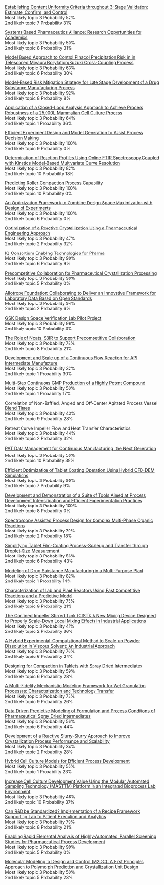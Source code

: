 [Establishing Content Uniformity Criteria throughout 3-Stage Validation: Estimate, Confirm, and Control](https://aiche.confex.com/aiche/2015/webprogram/Paper429404.html)   
Most likely topic 3  Probability 52%  
2nd likely topic 7  Probability 31%  


[Systems Based Pharmaceutics Alliance: Research Opportunities for Academics](https://aiche.confex.com/aiche/2015/webprogram/Paper440211.html)   
Most likely topic 3  Probability 50%  
2nd likely topic 8  Probability 31%  


[Model Based Approach to Control Pinacol Precipitation Risk in in Telescoped Miyaura Borylation/Suzuki Cross-Coupling Process](https://aiche.confex.com/aiche/2015/webprogram/Paper422566.html)   
Most likely topic 3  Probability 63%  
2nd likely topic 6  Probability 30%  


[Model-Based Risk Mitigation Strategy for Late Stage Development of a Drug Substance Manufacturing Process](https://aiche.confex.com/aiche/2015/webprogram/Paper421691.html)   
Most likely topic 3  Probability 92%  
2nd likely topic 8  Probability 8%  


[Application of a Closed-Loop Analysis Approach to Achieve Process Robustness of a 25,000L Mammalian Cell Culture Process](https://aiche.confex.com/aiche/2015/webprogram/Paper420144.html)   
Most likely topic 3  Probability 64%  
2nd likely topic 1  Probability 36%  


[Efficient Experiment Design and Model Generation to Assist Process Decision Making](https://aiche.confex.com/aiche/2015/webprogram/Paper425441.html)   
Most likely topic 3  Probability 100%  
2nd likely topic 9  Probability 0%  


[Determination of Reaction Profiles Using Online FTIR Spectroscopy Coupled with Kinetics Model-Based Multivariate Curve Resolution](https://aiche.confex.com/aiche/2015/webprogram/Paper428862.html)   
Most likely topic 3  Probability 82%  
2nd likely topic 10  Probability 18%  


[Predicting Roller Compaction Process Capability](https://aiche.confex.com/aiche/2015/webprogram/Paper430873.html)   
Most likely topic 3  Probability 100%  
2nd likely topic 10  Probability 0%  


[An Optimization Framework to Combine Design Space Maximization with Design of Experiments](https://aiche.confex.com/aiche/2015/webprogram/Paper413370.html)   
Most likely topic 3  Probability 100%  
2nd likely topic 6  Probability 0%  


[Optimization of a Reactive Crystallization Using a Pharmaceutical Engineering Approach](https://aiche.confex.com/aiche/2015/webprogram/Paper415213.html)   
Most likely topic 3  Probability 47%  
2nd likely topic 2  Probability 32%  


[IQ Consortium Enabling Technologies for Pharma](https://aiche.confex.com/aiche/2015/webprogram/Paper413094.html)   
Most likely topic 3  Probability 90%  
2nd likely topic 6  Probability 9%  


[Precompetitive Collaboration for Pharmaceutical Crystallization Processing](https://aiche.confex.com/aiche/2015/webprogram/Paper419660.html)   
Most likely topic 3  Probability 99%  
2nd likely topic 5  Probability 0%  


[Allotrope Foundation: Collaborating to Deliver an Innovative Framework for Laboratory Data Based on Open Standards](https://aiche.confex.com/aiche/2015/webprogram/Paper422902.html)   
Most likely topic 3  Probability 94%  
2nd likely topic 2  Probability 6%  


[GSK Design Space Verification Lab Pilot Project](https://aiche.confex.com/aiche/2015/webprogram/Paper428127.html)   
Most likely topic 3  Probability 96%  
2nd likely topic 10  Probability 3%  


[The Role of Ncats, SBIR to Support Precompetitive Collaboration](https://aiche.confex.com/aiche/2015/webprogram/Paper421890.html)   
Most likely topic 3  Probability 78%  
2nd likely topic 8  Probability 21%  


[Development and Scale up of a Continuous Flow Reaction for API Intermediate Manufacture](https://aiche.confex.com/aiche/2015/webprogram/Paper431932.html)   
Most likely topic 3  Probability 32%  
2nd likely topic 1  Probability 30%  


[Multi-Step Continuous GMP Production of a Highly Potent Compound](https://aiche.confex.com/aiche/2015/webprogram/Paper416384.html)   
Most likely topic 3  Probability 50%  
2nd likely topic 1  Probability 17%  


[Correlation of Non-Baffled, Angled and Off-Center Agitated Process Vessel Blend Times](https://aiche.confex.com/aiche/2015/webprogram/Paper437406.html)   
Most likely topic 3  Probability 43%  
2nd likely topic 9  Probability 28%  


[Retreat Curve Impeller Flow and Heat Transfer Characteristics](https://aiche.confex.com/aiche/2015/webprogram/Paper434243.html)   
Most likely topic 3  Probability 44%  
2nd likely topic 2  Probability 32%  


[PAT Data Management for Continuous Manufacturing  the Next Generation](https://aiche.confex.com/aiche/2015/webprogram/Paper410319.html)   
Most likely topic 3  Probability 56%  
2nd likely topic 10  Probability 39%  


[Efficient Optimization of Tablet Coating Operation Using Hybrid CFD-DEM Simulations](https://aiche.confex.com/aiche/2015/webprogram/Paper435020.html)   
Most likely topic 3  Probability 90%  
2nd likely topic 7  Probability 9%  


[Development and Demonstration of a Suite of Tools Aimed at Process Development Intensification and Efficient Experimentation Practices](https://aiche.confex.com/aiche/2015/webprogram/Paper428833.html)   
Most likely topic 3  Probability 100%  
2nd likely topic 8  Probability 0%  


[Spectroscopy Assisted Process Design for Complex Multi-Phase Organic Reactions](https://aiche.confex.com/aiche/2015/webprogram/Paper417087.html)   
Most likely topic 3  Probability 79%  
2nd likely topic 2  Probability 18%  


[Simplifying Tablet Film-Coating Process-Scaleup and Transfer through Droplet-Size Measurement](https://aiche.confex.com/aiche/2015/webprogram/Paper434115.html)   
Most likely topic 3  Probability 56%  
2nd likely topic 6  Probability 43%  


[Modeling of Drug Substance Manufacturing in a Multi-Purpose Plant](https://aiche.confex.com/aiche/2015/webprogram/Paper431772.html)   
Most likely topic 3  Probability 82%  
2nd likely topic 1  Probability 14%  


[Characterization of Lab and Plant Reactors Using Fast Competitive Reactions and a Predictive Model](https://aiche.confex.com/aiche/2015/webprogram/Paper432317.html)   
Most likely topic 3  Probability 75%  
2nd likely topic 9  Probability 21%  


[The Confined Impeller Stirred Tank (CIST): A New Mixing Device Designed to Properly Scale-Down Local Mixing Effects in Industrial Applications](https://aiche.confex.com/aiche/2015/webprogram/Paper432326.html)   
Most likely topic 3  Probability 41%  
2nd likely topic 2  Probability 36%  


[A Hybrid Experimental-Computational Method to Scale-up Powder Dissolution in Viscous Solvent: An Industrial Approach](https://aiche.confex.com/aiche/2015/webprogram/Paper429039.html)   
Most likely topic 3  Probability 76%  
2nd likely topic 6  Probability 24%  


[Designing for Compaction in Tablets with Spray Dried Intermediates](https://aiche.confex.com/aiche/2015/webprogram/Paper428886.html)   
Most likely topic 3  Probability 59%  
2nd likely topic 6  Probability 28%  


[A Multi-Fidelity Mechanistic Modeling Framework for Wet Granulation Processes: Characterization and Technology Transfer](https://aiche.confex.com/aiche/2015/webprogram/Paper427688.html)   
Most likely topic 3  Probability 73%  
2nd likely topic 9  Probability 26%  


[Data Driven Predictive Modeling of Formulation and Process Conditions of Pharmaceutical Spray Dried Intermediates](https://aiche.confex.com/aiche/2015/webprogram/Paper419773.html)   
Most likely topic 3  Probability 56%  
2nd likely topic 6  Probability 44%  


[Development of a Reactive Slurry-Slurry Approach to Improve Crystallization Process Performance and Scalability](https://aiche.confex.com/aiche/2015/webprogram/Paper427565.html)   
Most likely topic 3  Probability 34%  
2nd likely topic 2  Probability 28%  


[Hybrid Cell Culture Models for Efficient Process Development](https://aiche.confex.com/aiche/2015/webprogram/Paper429113.html)   
Most likely topic 3  Probability 55%  
2nd likely topic 1  Probability 23%  


[Increase Cell Culture Development Value Using the Modular Automated Sampling Technology (MASTTM) Platform in an Integrated Bioprocess Lab Environment](https://aiche.confex.com/aiche/2015/webprogram/Paper433606.html)   
Most likely topic 3  Probability 46%  
2nd likely topic 10  Probability 37%  


[Can R&D be Standardized? Implementation of a Recipe Framework Supporting Lab to Patient Execution and Analytics](https://aiche.confex.com/aiche/2015/webprogram/Paper431023.html)   
Most likely topic 3  Probability 79%  
2nd likely topic 8  Probability 21%  


[Enabling Rapid Elemental Analysis of Highly-Automated, Parallel Screening Studies for Pharmaceutical Process Development](https://aiche.confex.com/aiche/2015/webprogram/Paper414967.html)   
Most likely topic 3  Probability 99%  
2nd likely topic 5  Probability 0%  


[Molecular Modeling to Design and Control (M2DC): A First Principles Approach to Polymorph Prediction and Crystallization Unit Design](https://aiche.confex.com/aiche/2015/webprogram/Paper431785.html)   
Most likely topic 3  Probability 50%  
2nd likely topic 5  Probability 23%  


